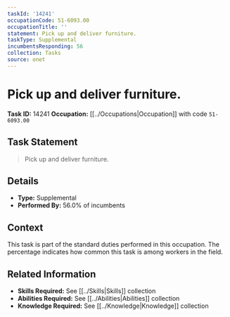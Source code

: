 ```yaml
---
taskId: '14241'
occupationCode: 51-6093.00
occupationTitle: ''
statement: Pick up and deliver furniture.
taskType: Supplemental
incumbentsResponding: 56
collection: Tasks
source: onet
---
```

# Pick up and deliver furniture.

**Task ID:** 14241
**Occupation:** [[../Occupations|Occupation]] with code `51-6093.00`

## Task Statement

> Pick up and deliver furniture.

## Details

- **Type:** Supplemental
- **Performed By:** 56.0% of incumbents

## Context

This task is part of the standard duties performed in this occupation. The percentage indicates how common this task is among workers in the field.

## Related Information

- **Skills Required:** See [[../Skills|Skills]] collection
- **Abilities Required:** See [[../Abilities|Abilities]] collection
- **Knowledge Required:** See [[../Knowledge|Knowledge]] collection
